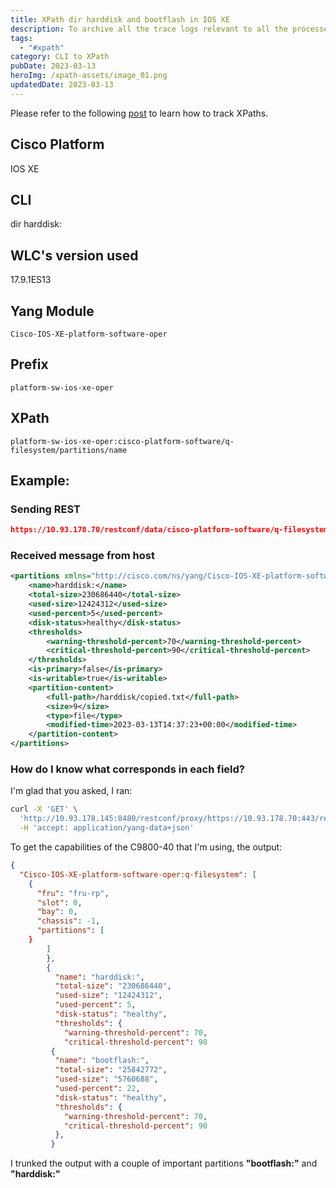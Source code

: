 ```yaml
---
title: XPath dir harddisk and bootflash in IOS XE
description: To archive all the trace logs relevant to all the processes running on a system since the last reload on the switches and to save this in the specified location.
tags:
  - "#xpath"
category: CLI to XPath
pubDate: 2023-03-13
heroImg: /xpath-assets/image_01.png
updatedDate: 2023-03-13
---
```



<Note>
Please refer to the following <a href="https://dar-fi.com/blog/ios-xe_tracking_xpaths" target="_blank">post</a> to learn how to track XPaths.
</Note>

## Cisco Platform

IOS XE

## CLI

dir harddisk:

## WLC's version used

17.9.1ES13

## Yang Module

```
Cisco-IOS-XE-platform-software-oper
```

## Prefix

```
platform-sw-ios-xe-oper
```

## XPath

```
platform-sw-ios-xe-oper:cisco-platform-software/q-filesystem/partitions/name
```

## Example:
### Sending REST

```json
https://10.93.178.70/restconf/data/cisco-platform-software/q-filesystem=fru-rp,0,0,-1/partitions=harddisk:
```

### Received message from host

```xml
<partitions xmlns="http://cisco.com/ns/yang/Cisco-IOS-XE-platform-software-oper"  xmlns:platform-sw-ios-xe-oper="http://cisco.com/ns/yang/Cisco-IOS-XE-platform-software-oper">
    <name>harddisk:</name>
    <total-size>230686440</total-size>
    <used-size>12424312</used-size>
    <used-percent>5</used-percent>
    <disk-status>healthy</disk-status>
    <thresholds>
        <warning-threshold-percent>70</warning-threshold-percent>
        <critical-threshold-percent>90</critical-threshold-percent>
    </thresholds>
    <is-primary>false</is-primary>
    <is-writable>true</is-writable>
    <partition-content>
        <full-path>/harddisk/copied.txt</full-path>
        <size>9</size>
        <type>file</type>
        <modified-time>2023-03-13T14:37:23+00:00</modified-time>
    </partition-content>
</partitions>
```

### How do I know what corresponds in each field?

I'm glad that you asked, I ran:

```bash
curl -X 'GET' \
  'http://10.93.178.145:8480/restconf/proxy/https://10.93.178.70:443/restconf/data/Cisco-IOS-XE-platform-software-oper:cisco-platform-software/q-filesystem' \
  -H 'accept: application/yang-data+json'
```

To get the capabilities of the C9800-40 that I'm using, the output:

```json
{
  "Cisco-IOS-XE-platform-software-oper:q-filesystem": [
    {
      "fru": "fru-rp",
      "slot": 0,
      "bay": 0,
      "chassis": -1,
      "partitions": [
	}
	    ]
        },
        {
          "name": "harddisk:",
          "total-size": "230686440",
          "used-size": "12424312",
          "used-percent": 5,
          "disk-status": "healthy",
          "thresholds": {
            "warning-threshold-percent": 70,
            "critical-threshold-percent": 90
		 {
          "name": "bootflash:",
          "total-size": "25842772",
          "used-size": "5760688",
          "used-percent": 22,
          "disk-status": "healthy",
          "thresholds": {
            "warning-threshold-percent": 70,
            "critical-threshold-percent": 90
          },
         }
```

I trunked the output with a couple of important partitions **"bootflash:"** and **"harddisk:"**